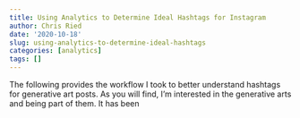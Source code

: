 ```yaml
---
title: Using Analytics to Determine Ideal Hashtags for Instagram 
author: Chris Ried
date: '2020-10-18'
slug: using-analytics-to-determine-ideal-hashtags
categories: [analytics]
tags: []
---
```


The following provides the workflow I took to better understand hashtags for generative art posts. As you will find, I'm interested in the generative arts and being part of them. It has been 
```r

```

